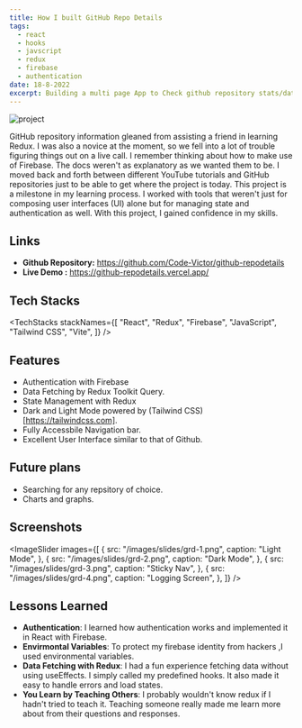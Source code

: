 ```yaml
---
title: How I built GitHub Repo Details
tags:
  - react
  - hooks
  - javscript
  - redux
  - firebase
  - authentication
date: 18-8-2022
excerpt: Building a multi page App to Check github repository stats/data at a glance
---
```


<Caption caption="Github repo Details thumbnail">
  <Image
    src="/images/projects/GRD-thumbnail-slim.png"
    alt="project"
    width={1651}
    height={640}
  />
</Caption>

GitHub repository information gleaned from assisting a friend in learning Redux. I was also a novice at the moment, so we fell into a lot of trouble figuring things out on a live call. I remember thinking about how to make use of Firebase. The docs weren't as explanatory as we wanted them to be. I moved back and forth between different YouTube tutorials and GitHub repositories just to be able to get where the project is today. This project is a milestone in my learning process. I worked with tools that weren't just for composing user interfaces (UI) alone but for managing state and authentication as well. With this project, I gained confidence in my skills.

## Links

- **Github Repository:** <a target="_blank" href="https://github.com/Code-Victor/github-repodetails">https://github.com/Code-Victor/github-repodetails</a>
- **Live Demo :** <a target="_blank" href="https://github-repodetails.vercel.app/">https://github-repodetails.vercel.app/</a>

## Tech Stacks

<TechStacks
  stackNames={[
    "React",
    "Redux",
    "Firebase",
    "JavaScript",
    "Tailwind CSS",
    "Vite",
  ]}
/>

## Features

- Authentication with Firebase
- Data Fetching by Redux Toolkit Query.
- State Management with Redux
- Dark and Light Mode powered by (Tailwind CSS)[https://tailwindcss.com].
- Fully Accessbile Navigation bar.
- Excellent User Interface similar to that of Github.

## Future plans

- Searching for any repsitory of choice.
- Charts and graphs.

## Screenshots

<ImageSlider
  images={[
    {
      src: "/images/slides/grd-1.png",
      caption: "Light Mode",
    },
    {
      src: "/images/slides/grd-2.png",
      caption: "Dark Mode",
    },
    {
      src: "/images/slides/grd-3.png",
      caption: "Sticky Nav",
    },
    {
      src: "/images/slides/grd-4.png",
      caption: "Logging Screen",
    },
  ]}
/>

## Lessons Learned

- **Authentication**: I learned how authentication works and implemented it in React with Firebase.
- **Envirmontal Variables**: To protect my firebase identity from hackers ,I used environmental variables.
- **Data Fetching with Redux**: I had a fun experience fetching data without using useEffects. I simply called my predefined hooks. It also made it easy to handle errors and load states.
- **You Learn by Teaching Others**: I probably wouldn't know redux if I hadn't tried to teach it. Teaching someone really made me learn more about from their questions and responses.
